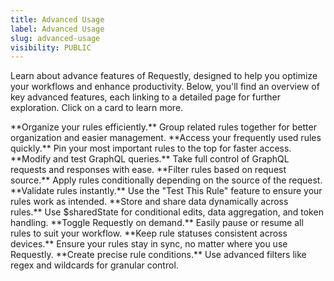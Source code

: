 ```yaml
---
title: Advanced Usage
label: Advanced Usage
slug: advanced-usage
visibility: PUBLIC
---
```

Learn about advance features of Requestly, designed to help you optimize your workflows and enhance productivity. Below, you'll find an overview of key advanced features, each linking to a detailed page for further exploration. Click on a card to learn more.

<CardGroup cols={2}>
  <Card title="Grouping" href="/general/http-rules/advanced-usage/grouping">
    **Organize your rules efficiently.** Group related rules together for better organization and easier management.
  </Card>

  <Card title="Pinning Rules" href="/general/http-rules/advanced-usage/pinning-rules">
    **Access your frequently used rules quickly.** Pin your most important rules to the top for faster access.
  </Card>

  <Card title="GraphQL Support" href="/general/http-rules/advanced-usage/graphql-modify-request-response">
    **Modify and test GraphQL queries.** Take full control of GraphQL requests and responses with ease.
  </Card>

  <Card title="Source Conditions" href="/general/http-rules/advanced-usage/source-conditions">
    **Filter rules based on request source.** Apply rules conditionally depending on the source of the request.
  </Card>

  <Card title="Test This Rule" href="/general/http-rules/advanced-usage/test-rules">
    **Validate rules instantly.** Use the "Test This Rule" feature to ensure your rules work as intended.
  </Card>

  <Card title="Shared State" href="/general/http-rules/advanced-usage/shared-state">
    **Store and share data dynamically across rules.** Use $sharedState for conditional edits, data aggregation, and token handling.
  </Card>

  <Card title="Pause/Resume Requestly" href="/general/http-rules/advanced-usage/shared-state">
    **Toggle Requestly on demand.** Easily pause or resume all rules to suit your workflow.
  </Card>

  <Card title="Rules Status Syncing" href="/general/http-rules/advanced-usage/rules-status-syncing">
    **Keep rule statuses consistent across devices.** Ensure your rules stay in sync, no matter where you use Requestly.
  </Card>

  <Card title="Advanced Filters" href="/general/http-rules/advanced-usage/advance-filters">
    **Create precise rule conditions.** Use advanced filters like regex and wildcards for granular control.
  </Card>
</CardGroup>

